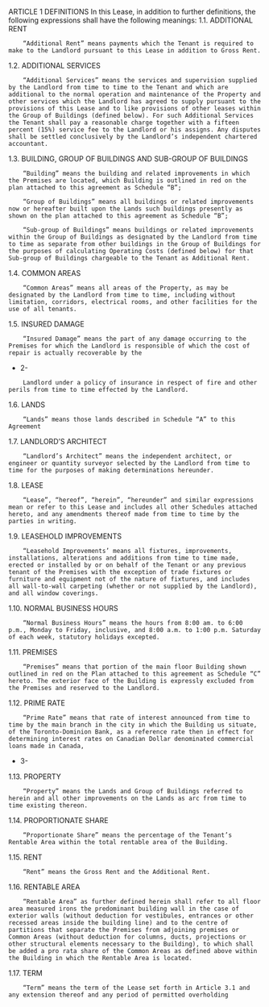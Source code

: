 ARTICLE 1
DEFINITIONS
In this Lease, in addition to further definitions, the following expressions shall have the following meanings:
1.1.	 	ADDITIONAL RENT

```
 	“Additional Rent” means payments which the Tenant is required to make to the Landlord pursuant to this Lease in addition to Gross Rent.

```

1.2.	 	ADDITIONAL SERVICES

```
 	“Additional Services” means the services and supervision supplied by the Landlord from time to time to the Tenant and which are additional to the normal operation and maintenance of the Property and other services which the Landlord has agreed to supply pursuant to the provisions of this Lease and to like provisions of other leases within the Group of Buildings (defined below). For such Additional Services the Tenant shall pay a reasonable charge together with a fifteen percent (15%) service fee to the Landlord or his assigns. Any disputes shall be settled conclusively by the Landlord’s independent chartered accountant.

```

1.3.	 	BUILDING, GROUP OF BUILDINGS AND SUB-GROUP OF BUILDINGS

```
 	“Building” means the building and related improvements in which the Premises are located, which Building is outlined in red on the plan attached to this agreement as Schedule “B”;

 	“Group of Buildings” means all buildings or related improvements now or hereafter built upon the Lands such buildings presently as shown on the plan attached to this agreement as Schedule “B”;

 	“Sub-group of Buildings” means buildings or related improvements within the Group of Buildings as designated by the Landlord from time to time as separate from other buildings in the Group of Buildings for the purposes of calculating Operating Costs (defined below) for that Sub-group of Buildings chargeable to the Tenant as Additional Rent.

```

1.4.	 	COMMON AREAS

```
 	“Common Areas” means all areas of the Property, as may be designated by the Landlord from time to time, including without limitation, corridors, electrical rooms, and other facilities for the use of all tenants.

```

1.5.	 	INSURED DAMAGE

```
 	“Insured Damage” means the part of any damage occurring to the Premises for which the Landlord is responsible of which the cost of repair is actually recoverable by the

```

- 2-

```
 	Landlord under a policy of insurance in respect of fire and other perils from time to time effected by the Landlord.

```

1.6.	 	LANDS

```
 	“Lands” means those lands described in Schedule “A” to this Agreement

```

1.7.	 	LANDLORD’S ARCHITECT

```
 	“Landlord’s Architect” means the independent architect, or engineer or quantity surveyor selected by the Landlord from time to time for the purposes of making determinations hereunder.

```

1.8.	 	LEASE

```
 	“Lease”, “hereof”, “herein”, “hereunder” and similar expressions mean or refer to this Lease and includes all other Schedules attached hereto, and any amendments thereof made from time to time by the parties in writing.

```

1.9.	 	LEASEHOLD IMPROVEMENTS

```
 	“Leasehold Improvements’ means all fixtures, improvements, installations, alterations and additions from time to time made, erected or installed by or on behalf of the Tenant or any previous tenant of the Premises with the exception of trade fixtures or furniture and equipment not of the nature of fixtures, and includes all wall-to-wall carpeting (whether or not supplied by the Landlord), and all window coverings.

```

1.10.	 	NORMAL BUSINESS HOURS

```
 	“Normal Business Hours” means the hours from 8:00 am. to 6:00 p.m., Monday to Friday, inclusive, and 8:00 a.m. to 1:00 p.m. Saturday of each week, statutory holidays excepted.

```

1.11.	 	PREMISES

```
 	“Premises” means that portion of the main floor Building shown outlined in red on the Plan attached to this agreement as Schedule “C” hereto. The exterior face of the Building is expressly excluded from the Premises and reserved to the Landlord.

```

1.12.	 	PRIME RATE

```
 	“Prime Rate” means that rate of interest announced from time to time by the main branch in the city in which the Building us situate, of the Toronto-Dominion Bank, as a reference rate then in effect for determining interest rates on Canadian Dollar denominated commercial loans made in Canada,

```

- 3-

1.13.	 	PROPERTY

```
 	“Property” means the Lands and Group of Buildings referred to herein and all other improvements on the Lands as arc from time to time existing thereon.

```

1.14.	 	PROPORTIONATE SHARE

```
 	“Proportionate Share” means the percentage of the Tenant’s Rentable Area within the total rentable area of the Building.

```

1.15.	 	RENT

```
 	“Rent” means the Gross Rent and the Additional Rent.

```

1.16.	 	RENTABLE AREA

```
 	“Rentable Area” as further defined herein shall refer to all floor area measured irons the predominant building wall in the case of exterior walls (without deduction for vestibules, entrances or other recessed areas inside the building line) and to the centre of partitions that separate the Premises from adjoining premises or Common Areas (without deduction for columns, ducts, projections or other structural elements necessary to the Building), to which shall be added a pro rata share of the Common Areas as defined above within the Building in which the Rentable Area is located.

```

1.17.	 	TERM

```
 	“Term” means the term of the Lease set forth in Article 3.1 and any extension thereof and any period of permitted overholding

```
